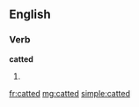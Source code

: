 ==English==

===Verb===
'''catted'''

# {{past of|[[cat]]}}

[[fr:catted]]
[[mg:catted]]
[[simple:catted]]